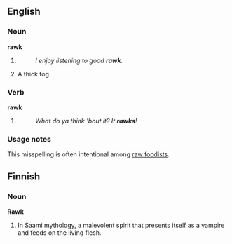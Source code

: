 ==English==
===Noun===
'''rawk'''
#{{misspelling of|rock}}
#: ''I enjoy listening to good '''rawk'''.''
#{{Yorkshire dialect}} A thick fog

===Verb===
'''rawk'''
#{{misspelling of|rock}}
#: ''What do ya think 'bout it? It '''rawks'''!''

===Usage notes===
This misspelling is often intentional among [[raw foodist]]s.

==Finnish==
===Noun===
'''Rawk'''
# In Saami mythology, a malevolent spirit that presents itself as a vampire and feeds on the living flesh.